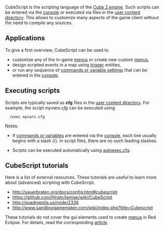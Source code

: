 CubeScript is the scripting language of the [http://cubeengine.com/ Cube 2 engine]. Such scripts can be entered via the [[console]] or executed via files in the [[Game_Settings#User_Content|user content directory]]. This allows to customize many aspects of the game client without the need to compile any sources.

==Applications==

To give a first overview, CubeScript can be used to
* customize any of the in-game [[menus]] or create new custom [[menus]],
* design scripted events in a map using [[Entity_Linking#Scriptable_Events|trigger]] entities,
* or run any sequence of [[Vars_and_Commands_Tables|commands or variable settings]] that can be entered in the [[console]].

==Executing scripts==

Scripts are typically saved as '''cfg''' files in the [[Game_Settings#User_Content|user content directory]]. For example, the script ''myvars.cfg'' can be executed using
   /exec myvars.cfg

Notes:

*If [[Vars_and_Commands_Tables|commands or variables]] are entered via the [[console]], each line usually begins with a slash (/). In script files, there are no such leading slashes.

*Scripts can be executed automatically using [[Game_Settings#autoexec.cfg|autoexec.cfg]].

==CubeScript tutorials==

Here is a list of external resources. These tutorials are useful to learn more about (advanced) scripting with CubeScript.

* http://sauerbraten.org/docs/config.html#cubescript<br>
* https://github.com/Hirato/lamiae/wiki/CubeScript<br>
* http://quadropolis.us/node/2336<br>
* http://www.sandboxgamemaker.com/wiki/index.php?title=Cubescript

These tutorials do not cover the gui elements used to create [[menus]] in Red Eclipse. For details, read the corresponding [[menus|article]].